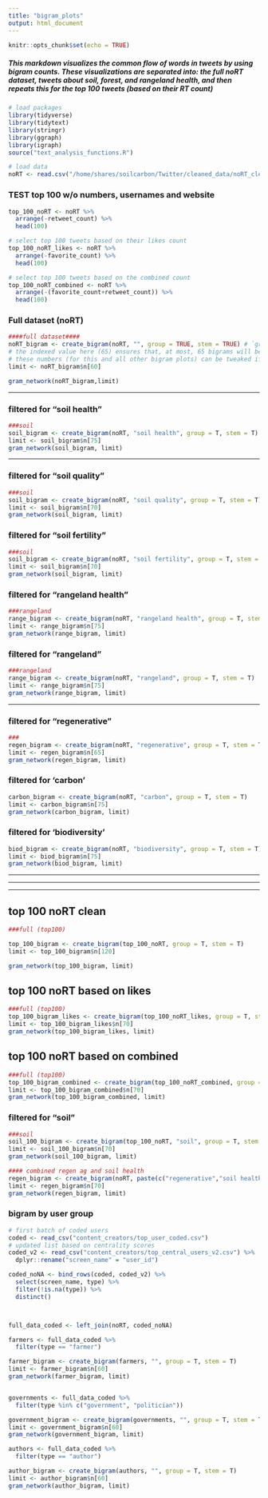```yaml
---
title: "bigram_plots"
output: html_document
---
```


```r
knitr::opts_chunk$set(echo = TRUE)
```

##### This markdown visualizes the common flow of words in tweets by using bigram counts. These visualizations are separated into: the full noRT dataset, tweets about soil, forest, and rangeland health, and then repeats this for the top 100 tweets (based on their RT count)

```r
# load packages
library(tidyverse)
library(tidytext)
library(stringr)
library(ggraph)
library(igraph)
source("text_analysis_functions.R")

# load data
noRT <- read.csv("/home/shares/soilcarbon/Twitter/cleaned_data/noRT_clean.csv", stringsAsFactors = FALSE) 

```



### TEST top 100 w/o numbers, usernames and website
```r

top_100_noRT <- noRT %>% 
  arrange(-retweet_count) %>% 
  head(100)
```


```r
# select top 100 tweets based on their likes count
top_100_noRT_likes <- noRT %>% 
  arrange(-favorite_count) %>% 
  head(100)

# select top 100 tweets based on the combined count
top_100_noRT_combined <- noRT %>% 
  arrange(-(favorite_count+retweet_count)) %>% 
  head(100)
```



### Full dataset (noRT)

```r
####full dataset####
noRT_bigram <- create_bigram(noRT, "", group = TRUE, stem = TRUE) # `group = T` groups terms into umbrella terms
# the indexed value here (65) ensures that, at most, 65 bigrams will be included in the gram network plot. This number is somewhat arbitrary and was determined based on how cluttered/filled in the resulting graphs were.
# these numbers (for this and all other bigram plots) can be tweaked if you want to add/remove words from the plot -- setting the index to somehwere between 60-70 seems to work best though
limit <- noRT_bigram$n[60]

gram_network(noRT_bigram,limit)
```

  ***  
    
  
          
### filtered for "soil health"

```r
###soil
soil_bigram <- create_bigram(noRT, "soil health", group = T, stem = T)
limit <- soil_bigram$n[75]
gram_network(soil_bigram, limit)
```


  ***  

### filtered for "soil quality"

```r
###soil
soil_bigram <- create_bigram(noRT, "soil quality", group = T, stem = T)
limit <- soil_bigram$n[70]
gram_network(soil_bigram, limit)
```

### filtered for "soil fertility"

```r
###soil
soil_bigram <- create_bigram(noRT, "soil fertility", group = T, stem = T)
limit <- soil_bigram$n[70]
gram_network(soil_bigram, limit)
```
  
### filtered for "rangeland health"

```r
###rangeland
range_bigram <- create_bigram(noRT, "rangeland health", group = T, stem = T)
limit <- range_bigram$n[75]
gram_network(range_bigram, limit)
```
  
### filtered for "rangeland"

```r
###rangeland
range_bigram <- create_bigram(noRT, "rangeland", group = T, stem = T)
limit <- range_bigram$n[75]
gram_network(range_bigram, limit)
```

  ***  
    
    
### filtered for "regenerative"

```r
###
regen_bigram <- create_bigram(noRT, "regenerative", group = T, stem = T)
limit <- regen_bigram$n[65]
gram_network(regen_bigram, limit)
```
    
### filtered for 'carbon'
```r
carbon_bigram <- create_bigram(noRT, "carbon", group = T, stem = T) 
limit <- carbon_bigram$n[75] 
gram_network(carbon_bigram, limit)
```

### filtered for 'biodiversity'
```r
biod_bigram <- create_bigram(noRT, "biodiversity", group = T, stem = T) 
limit <- biod_bigram$n[75] 
gram_network(biod_bigram, limit)
```

    
***
***
***

## top 100 noRT clean
```r
###full (top100)

top_100_bigram <- create_bigram(top_100_noRT, group = T, stem = T)
limit <- top_100_bigram$n[120]

gram_network(top_100_bigram, limit)
```

## top 100 noRT based on likes

```r
###full (top100)
top_100_bigram_likes <- create_bigram(top_100_noRT_likes, group = T, stem = T)
limit <- top_100_bigram_likes$n[70]
gram_network(top_100_bigram_likes, limit)
```
## top 100 noRT based on combined

```r
###full (top100)
top_100_bigram_combined <- create_bigram(top_100_noRT_combined, group = T, stem = T)
limit <- top_100_bigram_combined$n[70]
gram_network(top_100_bigram_combined, limit)
```

### filtered for "soil"

```r
###soil
soil_100_bigram <- create_bigram(top_100_noRT, "soil", group = T, stem = T)
limit <- soil_100_bigram$n[70]
gram_network(soil_100_bigram, limit)
```



```r
#### combined regen ag and soil health
regen_bigram <- create_bigram(noRT, paste(c("regenerative","soil health"),collapse = "|"), group = T, stem = T)
limit <- regen_bigram$n[70]
gram_network(regen_bigram, limit)
```
### bigram by user group
```r
# first batch of coded users
coded <- read_csv("content_creators/top_user_coded.csv")
# updated list based on centrality scores
coded_v2 <- read_csv("content_creators/top_central_users_v2.csv") %>% 
  dplyr::rename("screen_name" = "user_id")

coded_noNA <- bind_rows(coded, coded_v2) %>% 
  select(screen_name, type) %>% 
  filter(!is.na(type)) %>% 
  distinct()



full_data_coded <- left_join(noRT, coded_noNA)

farmers <- full_data_coded %>% 
  filter(type == "farmer")

farmer_bigram <- create_bigram(farmers, "", group = T, stem = T)
limit <- farmer_bigram$n[60]
gram_network(farmer_bigram, limit)


governments <- full_data_coded %>% 
  filter(type %in% c("government", "politician"))

government_bigram <- create_bigram(governments, "", group = T, stem = T)
limit <- government_bigram$n[60]
gram_network(government_bigram, limit)

authors <- full_data_coded %>% 
  filter(type == "author")

author_bigram <- create_bigram(authors, "", group = T, stem = T)
limit <- author_bigram$n[60]
gram_network(author_bigram, limit)

```


